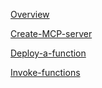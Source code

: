 [Overview](Functions/Overview)

[Create-MCP-server](Functions/Create-MCP-server)

[Deploy-a-function](Functions/Deploy-a-function)

[Invoke-functions](Functions/Invoke-functions)